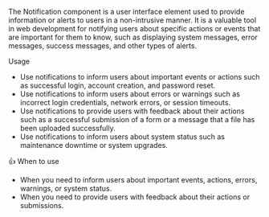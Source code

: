 
<Title>Notification</Title>

The Notification component is a user interface element used to provide information or alerts to users in a non-intrusive manner.
It is a valuable tool in web development for notifying users about specific actions or events that are important for them to know,
such as displaying system messages, error messages, success messages, and other types of alerts.

<Subtitle>Usage</Subtitle>

- Use notifications to inform users about important events or actions such as successful login, account creation, and password reset.
- Use notifications to inform users about errors or warnings such as incorrect login credentials, network errors, or session timeouts.
- Use notifications to provide users with feedback about their actions such as a successful submission of a form or a message that a file has been uploaded successfully.
- Use notifications to inform users about system status such as maintenance downtime or system upgrades.

<Subtitle>👍 When to use</Subtitle>

- When you need to inform users about important events, actions, errors, warnings, or system status.
- When you need to provide users with feedback about their actions or submissions.

<Title>Properties</Title>

<ArgTypes of="bq-notification" />

<Stories title="Usage examples" />
